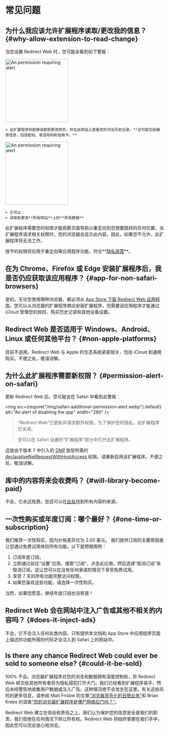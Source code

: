 
# 常见问题

## 为什么我应该允许扩展程序读取/更改我的信息？ {#why-allow-extension-to-read-change}

当您设置 Redirect Web 时，您可能会看到如下警报：

<IfBrowserStore stores='appStore'>
    <Image src={PermissionAlertSafari} alt="An permission requiring alert" width="200" margin="0 0 16px 0" hasShadow />

    > 此扩展程序将能够读取和更改网页，并在此网站上查看您的浏览历史记录。**这可能包括敏感信息，包括密码、电话号码和信用卡。**
</IfBrowserStore>

<IfBrowserStore stores='appStore' includes={false}>
    <Image src={PermissionAlertChrome} alt="An permission requiring alert" height="200" hasRoundedCorners hasShadow margin="0 0 16px 0" />

    > 它可以：
    > 读取和更改**所有网站**上的**所有数据**
</IfBrowserStore>

此扩展程序需要您的权限才能观察页面导航以重定向到您想要跳转的任何位置，当扩展程序请求相关权限时，您的浏览器会显示此内容。因此，如果您不允许，此扩展程序将无法工作。

授予的权限将仅用于重定向等应用程序功能，符合**[隐私政策](/privacy-policy)**。

## 在为 Chrome、Firefox 或 Edge 安装扩展程序后，我是否仍应获取该应用程序？ {#app-for-non-safari-browsers}

是的。无论您使用哪种浏览器，都必须从 [App Store 下载 Redirect Web 应用程序](https://apps.apple.com/app/id1571283503)。您可以从浏览器的扩展程序商店安装扩展程序，但需要该应用程序才能通过 iCloud 管理您的规则、购买历史记录和其他设备设置。

## Redirect Web 是否适用于 Windows、Android、Linux 或任何其他平台？ {#non-apple-platforms}

目前不适用。Redirect Web 与 Apple 的生态系统紧密相关，包括 iCloud 和通用购买。不便之处，敬请谅解。

## 为什么此扩展程序需要新权限？ {#permission-alert-on-safari}

更新 Redirect Web 后，您可能会在 Safari 中看到此警报：

<img src={require("/img/safari-additional-permission-alert.webp").default} alt="An alert of disabling the app" width="280" />

> “Redirect Web”已更新并请求额外权限。为了保护您的隐私，此扩展程序已关闭。
>
> 您可以在 Safari 设置的“扩展程序”部分中打开此扩展程序。

这是由于版本 7 中引入的 [DNR](/rule-settings#type) 类型所需的 [declarativeNetRequestWithHostAccess](https://developer.apple.com/documentation/safariservices/safari_web_extensions/blocking_content_with_your_safari_web_extension) 权限。请重新启用该扩展程序。不便之处，敬请谅解。

## 库中的内容将来会收费吗？ {#will-library-become-paid}

不会，它永远免费。您还可以在[此处](https://github.com/mshibanami/redirect-web/tree/main/library)找到所有内容的来源。

## 一次性购买或年度订阅：哪个最好？ {#one-time-or-subscription}

我们推荐一次性购买，因为价格差异仅为 2.00 美元。
我们提供订阅的主要原因是让您通过免费试用体验所有功能。以下是预期用例：

1. 订阅年度订阅。
2. 立即通过前往“设置”应用，搜索“订阅”，点击此应用，然后选择“取消订阅”来取消订阅。这让您可以在没有任何承诺的情况下享受免费试用。
3. 享受 7 天的所有功能完整访问权限。
4. 如果您喜欢这些功能，请选择一次性购买。

当然，如果您愿意，继续年度订阅也没有错！

## Redirect Web 会在网站中注入广告或其他不相关的内容吗？ {#does-it-inject-ads}

不会，它不会注入任何此类内容。只有提供本文档和 App Store 中应用程序页面上描述的功能所需的代码才会注入到 Safari 上的网站中。

## Is there any chance Redirect Web could ever be sold to someone else? {#could-it-be-sold}

100% 不会。浏览器扩展程序对您的浏览和数据拥有深度控制权，将 Redirect Web 转交给其他所有者将为隐私侵犯打开大门。我们已经看到扩展程序易手，然后未经警告地收集用户数据或注入广告。这种情况绝不会发生在这里。有关这些风险的更多信息，请参阅 Matt Frisbie 的文章[“浏览器货币化的丑陋业务”](https://mattfrisbie.substack.com/p/the-ugly-business-of-monetizing-browser)和 Brian Krebs 的调查[“您的浏览器扩展程序是僵尸网络后门吗？”](https://krebsonsecurity.com/2021/03/is-your-browser-extension-a-botnet-backdoor/)。

Redirect Web 建立在信任和责任之上。我们认为保护您的信息安全是我们的职责，我们拒绝在任何情况下转让所有权。Redirect Web 将始终掌握在我们手中，因此您可以完全放心地浏览。

